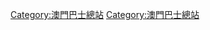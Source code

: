 {{Navbox
|name        = 澳門巴士總站列表
|title       = [[澳門巴士]]總站列表
|image       = [[File:Bus stop symbol.svg|90px]]
|titlestyle  = background: #E3E3E3;
|bodystyle   = background: #f9f9f9;
|liststyle   = text-align: left;
|groupstyle  = background: #FFD9E6; text-align: center;
|oddstyle    = background: #f9f9f9;
|evenstyle   = background: #f9f9f9;
|listclass = hlist
|state       = autocollapse
|group1      = [[澳門半島]]
|list1       = 
 {{Navbox|child
 |group1 = <div class="center">[[花地瑪堂區]]</div>
 |list1  =
  {{Navbox|child
  |group1 = <div class="center">[[關閘]]</div>
  |list1  =
* [[關閘總站]]
* [[關閘廣場 (巴士站)|關閘廣場]]
* [[關閘東側上落客區]]
* [[牧場街總站]]
  |group2 = <div class="center">[[台山 (澳門)|台山]]</div>
  |list2  =
* [[青洲坊總站]]
  |group3 = <div class="center">[[黑沙環]]</div>
  |list3  =
* [[東方明珠總站]]
  |group4 = <div class="center">[[祐漢]]</div>
  |list4  =
* [[永寧廣場總站]]
* [[祐漢第二街 (總站)|祐漢第二街]]
* [[永定街 (巴士站)|永定街]]
* [[馬場大馬路 (巴士站)|馬場大馬路]]
  |group5 = <div class="center">[[望廈]]</div>
  |list5  =
* [[望廈總站]]
  |group6 = <div class="center">[[筷子基]]</div>
  |list6  =
  {{Navbox|child
  |group1 = <div class="center">北部</div>
  |list1  =
* [[筷子基總站]]
* [[沙梨頭北街／筷子基北灣]]
  |group2 = <div class="center">南灣</div>
  |list2  =
* [[俾若翰街／快富樓 (巴士總站)|俾若翰街／快富樓]]
* [[筷子基街／廣大中學]]
}}
  |group7 = <div class="center">[[青洲 (澳門)|青洲]]</div>
  |list7  =
* [[青洲總站]]
* [[工業園街 (巴士總站)|工業園街]]
  }}
 |group2 = <div class="center">[[澳門新城區]]</div>
 |list2 =
  {{Navbox|child
  |group1 = <div class="center">[[珠澳口岸人工島|港珠澳大橋<br/>珠澳口岸人工島]]</div>
  |list1 = [[港珠澳大橋邊檢大樓 (巴士總站)|港珠澳大橋邊檢大樓]]
  }}
 |group3 = <div class="center">[[大堂區]]</div>
 |list3  = 
  {{Navbox|child
  |group1 = <div class="center">[[新口岸]]</div>
  |list1  =
* [[回力 (巴士總站)|回力]]
* [[外港碼頭 (巴士總站)|外港碼頭]]
* [[城市日前地]]
* [[新口岸／科英布拉街 (巴士總站)|新口岸／科英布拉街]]
  |group2 = <div class="center">其他</div>
  |list2  = 
* [[亞馬喇前地 (總站)|亞馬喇前地]]
* [[山頂醫院總站]]
* [[旅遊塔／行車隧道 (巴士總站)|旅遊塔／行車隧道]]
  }}
 |group4 = <div class="center">[[聖安多尼堂區]]</div>
 |list4  = 
  {{Navbox|child
  |group1 = <div class="center">新橋／白鴿巢</div>
  |list1  =
* [[白鴿巢總站]]
  |group2 = <div class="center">林茂</div>
  |list2  =
* [[海擎天總站]]
  }}
|group5 = <div class="center">[[風順堂區]]</div>
 |list5  =
* [[媽閣總站]]
* [[凱泉灣總站]]
* [[司打口總站]]
 |group6 =<div class="center">臨時總站</div>
 |list6  =
  {{Navbox|child
  |group1 = <div class="center">[[大堂區]]</div>
  |list1  =
  {{Navbox|child
  |group1 = <div class="center">[[西灣 (澳門)|西灣]]／[[南灣 (澳門)|南灣]]</div>
  |list1  =
* 觀光塔街臨時站
* 融和門臨時站
* 西灣湖街臨時站
  |group2 = <div class="center">[[新口岸]]</div>
  |list2  =
* [[綜藝館臨時站]]
* 科學館臨時站
* 倫斯泰特大馬路
* 回力臨時總站
}}
  |group2 = <div class="center">[[聖安多尼堂區]]</div>
  |list2  = 
* 高園街臨時站
}}
 |group8=<div class="center">曾用作巴士總站</div>
 |list8=
  {{Navbox|child
  |group1 = <div class="center">[[大堂區]]</div>
  |list1  =
* [[山頂醫院急診大樓 (巴士站)|山頂醫院急診大樓]]
* [[澳門旅遊塔會展娛樂中心#接駁交通|澳門旅遊塔]]
<!--* 倫斯泰特大馬路-->
 |group2 = <div class="center">[[風順堂區]]</div>
 |list2  = <s>司打口／李道巷</s>
  |group3 = <div class="center">[[北區 (澳門)|北區]]</div>
  |list3  =
 {{Navbox|child
  |group1 = <div class="center">[[關閘]]</div>
  |list1  =
* [[關閘馬路 (巴士站)|關閘馬路]]
* 紀念孫中山公園
* 巴波沙大馬路
  |group2 = <div class="center">[[台山 (澳門)|台山]]</div>
  |list2  =
* 街總社區服務大樓
* [[台山中街 (巴士站)|台山中街]]
* [[李寶椿街]]
* [[鄭觀應公立學校 (巴士站)|鄭觀應公立學校]]
  |group3 = <div class="center">[[筷子基]]</div>
  |list3  =
* [[俾若翰街／綠楊花園 (巴士站)|俾若翰街／綠楊花園]]
  |group4 = <div class="center">[[青洲 (澳門)|青洲]]</div>
  |list4  = 
*[[青茂／鴨涌河變電站]]
*[[跨境工業區 (巴士站)|跨境工業區]]
  |group5 = <div class="center">[[祐漢]]</div>
  |list5  =
* [[祐漢第一街 (巴士站)|祐漢第一街]]
* [[永寧廣場總站|永寧廣場大廈第一座]]
  |group6 = <div class="center">[[黑沙環]]</div>
  |list6  =
* [[高利亞海軍上將/政府綜合服務大樓 (巴士站)|高利亞海軍上將／政府綜合服務大樓]]
  |group7 = <div class="center">[[望廈]]／[[筷子基]]</div>
  |list7  = 
* [[白朗古將軍馬路 (巴士站)|白朗古將軍馬路]]
* 市政狗房
   }}
 |group4 = <div class="center">[[聖安多尼堂區]]</div>
 |list4  = 
  {{Navbox|child
  |list1  = 鏡湖醫院
}}
|group5 = <div class="center">[[望德堂區]]</div>
 |list5  = 
  {{Navbox|child
  |list1  = 粵華中學
}}
  }}
 }}
|group2 = [[澳門島嶼|離島]]
|list2  =
{{Navbox|child
|group1 = <div class="center">[[嘉模堂區]]</div>
|list1  = 
{{Navbox|child
|group1 = <div class="center">[[氹仔]]</div>
|list1  = 
{{Navbox|child
|group1 = <div class="center">[[海洋花園]]</div>
|list1  = 
* [[蘇利安圓形地總站|蘇利安圓形地]]
* [[海洋花園瞭望台 (巴士總站)|海洋花園瞭望台]]
|group2 = <div class="center">[[湖畔大廈]]</div>
|list2  = 
* [[湖畔大廈 (巴士總站)|湖畔大廈]]
|group3 = <div class="center">[[氹仔官也街|舊城區]]</div>
|list3  = [[松樹尾總站]]
|group4 = <div class="center">'''北安'''</div>
|list4  = 
* [[氹仔客運碼頭 (巴士總站)|氹仔客運碼頭]]
}}
|group2     = <div class="center">[[橫琴島]]</div>
|list2      = 
* [[澳門大學總站]]
* [[橫琴澳方口岸 (巴士總站)|橫琴澳方口岸]]
}}
 |group2 = <div class="center">[[聖方濟各堂區]]</div>
 |list2 =
{{Navbox|child
|group1 = <div class="center">[[石排灣]]</div>
|list1  =
* [[蝴蝶谷大馬路總站|蝴蝶谷大馬路]]
* [[聯生工業邨 (巴士總站)|聯生工業邨]]
* 聯生圓形地總站<small>（興建中）</small>
|group2 = <div class="center">[[路環市區]]</div>
|list2  =
* [[路環街市 (巴士總站)|路環街市]]
* [[路環市區 (巴士總站)|路環市區]]
|group3 = <div class="center">[[黑沙海灘|黑沙]]</div>
|list3  =
* [[黑沙海灘總站|黑沙海灘]]
|group4 = <div class="center">[[九澳]]</div>
|list4  =
* [[九澳油庫 (巴士總站)|九澳油庫]]
}}
|group3 = <div class="center">臨時總站</div>
|list3  = 
{{Navbox|child
|group1 = <div class="center">[[路氹填海區]]</div>
|list1  =
* [[蓮花口岸站|蓮花路停車場]]
|group2     = <div class="center">[[橫琴島]]</div>
|list2      = 
* 澳大／行政樓（上客站）
* 澳大／綜合體育館（落客站）
}}
|group4 = <div class="center">曾用作巴士總站</div>
|list4  = 
{{Navbox|child
|group1 = <div class="center">[[嘉模堂區]]</div>
|list1  = 
{{Navbox|child
|group1 = <div class="center">[[氹仔]]</div>
|list1  =
{{Navbox|child
|group1 = <div class="center">[[氹仔市區]]</div>
|list1=
* <s>拉哥斯街</s>
* [[信虹花園]]
* [[廣東大馬路／鴻發]]
|group2 = <div class="center">[[氹仔馬場]]</div>
|list2= 
* [[賽馬會 (巴士站)|賽馬會]]
* [[柯維納馬路 (巴士站)|柯維納馬路]]
}}
|group2 = <div class="center">[[橫琴島]]</div>
|list2  = 
{{Navbox|child
|group1 = <div class="center">[[澳門大學新校區]]</div>
|list1  =
* [[澳大／研究生宿舍]]
* [[大學南]]
}}
}}

|group2 = <div class="center">[[澳門填海造地|澳門填海區]]</div>
|list2  = 
{{Navbox|child
|group1 = <div class="center">'''北安'''</div>
|list1 = 
* [[澳門機場 (巴士站)|澳門機場]]
|group2 = <div class="center">[[路氹填海區]]</div>
|list2  = 
* [[駕駛學習暨考試中心]]
* <s>[[路氹邊檢大樓]]</s>
* 永進大馬路
}}

|group3 = <div class="center">[[路環]]</div>
|list3  =
* [[海蘭花園／黑沙 (巴士站)|海蘭花園／黑沙]]
* [[蝴蝶谷大馬路總站|石排灣總站]]
* [[九澳村 (巴士站)|九澳村]]
}}
}}
}}
<includeonly>[[Category:澳門巴士總站]]</includeonly><noinclude>
[[Category:澳門巴士總站]]
</noinclude>